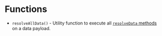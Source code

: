 # Functions

- `resolveAllData()` - Utility function to execute all [`resolveData` methods](/docs/api-reference/component-config#resolvedatadata-params) on a data payload.

